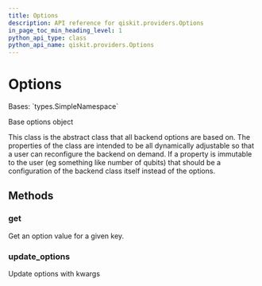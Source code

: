 ```yaml
---
title: Options
description: API reference for qiskit.providers.Options
in_page_toc_min_heading_level: 1
python_api_type: class
python_api_name: qiskit.providers.Options
---
```


# Options

<Class id="qiskit.providers.Options" isDedicatedPage={true} github="https://github.com/qiskit/qiskit/tree/stable/0.18/qiskit/providers/options.py" signature="Options" modifiers="class">
  Bases: `types.SimpleNamespace`

  Base options object

  This class is the abstract class that all backend options are based on. The properties of the class are intended to be all dynamically adjustable so that a user can reconfigure the backend on demand. If a property is immutable to the user (eg something like number of qubits) that should be a configuration of the backend class itself instead of the options.

  ## Methods

  <span id="qiskit-providers-options-get" />

  ### get

  <Function id="qiskit.providers.Options.get" signature="Options.get(field, default=None)">
    Get an option value for a given key.
  </Function>

  <span id="qiskit-providers-options-update-options" />

  ### update\_options

  <Function id="qiskit.providers.Options.update_options" signature="Options.update_options(**fields)">
    Update options with kwargs
  </Function>
</Class>

